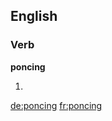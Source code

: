 ==English==

===Verb===
'''poncing'''

# {{third-person singular of|ponce}}

[[de:poncing]]
[[fr:poncing]]
